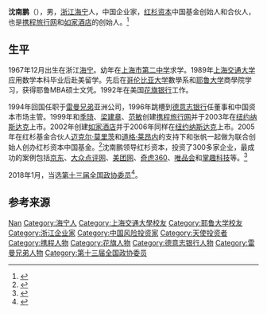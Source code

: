 {{Infobox person
| name          = 沈南鹏<br>Neil Shen
| image         =
| alt           = 
| caption       = 沈南鹏
| birth_name    = 
| birth_date    =  {{birth year and age|1967|12}}
| birth_place   = {{CHN}}[[浙江省|浙江省]][[嘉興專區|嘉興專區]][[海宁縣|海宁縣]]
| death_date    = 
| death_place   = 
| nationality   = {{CNHK}} 
| residence     = 
| other_names   = 
| occupation    = 企业家
| years_active  = 
| known_for     = 中国[[红杉资本|红杉资本]]<br>[[携程旅行网|携程旅行网]]<br>[[如家酒店|如家酒店]]
| notable_works = 
}}
'''沈南鹏'''（{{bd|1967年|12月|}}），男，[[浙江|浙江]][[海宁市|海宁]]人，中国企业家，[[红杉资本|红杉资本]]中国基金创始人和合伙人，也是[[携程旅行网|携程旅行网]]和[[如家酒店|如家酒店]]的创始人。<ref>{{Cite web|title=首旅酒店(600258.SH)公司高管|url=http://f10.eastmoney.com/f10_v2/CompanyManagement.aspx?code=sh600258|access-date=2021-05-23|work=东方财富网|quote=沈南鹏先生,1967年12月出生,中国香港籍,耶鲁大学硕士、上海交通大学应用数学学士。|archive-date=2017-04-30|archive-url=https://web.archive.org/web/20170430230922/http://f10.eastmoney.com/f10_v2/CompanyManagement.aspx?code=sh600258|dead-url=no}}</ref>

== 生平 ==
1967年12月出生在浙江[[海宁|海宁]]。幼年在[[上海市第二中学|上海市第二中学]]求学。1989年[[上海交通大学|上海交通大学]]应用数学本科毕业后赴美留学。先后在[[哥伦比亚大学|哥伦比亚大学]]數學系和[[耶鲁大学|耶鲁大学]]商學院学习，获得耶鲁MBA硕士文凭。1992年在美国[[花旗银行|花旗银行]]工作。

1994年回国任职于[[雷曼兄弟|雷曼兄弟]]亚洲公司，1996年跳槽到[[德意志银行|德意志银行]]任董事和中国资本市场主管。1999年和[[季琦|季琦]]、[[梁建章_(企业家)|梁建章]]、[[范敏_(企业家)|范敏]]创建[[携程旅行网|携程旅行网]]并于2003年在[[纽约|纽约]][[纳斯达克|纳斯达克]]上市。2002年创建[[如家酒店|如家酒店]]并于2006年同样在[[纽约|纽约]][[纳斯达克|纳斯达克]]上市。2005年在红杉基金合伙人[[迈克尔·莫里茨|迈克尔·莫里茨]]和[[道格·莱昂内|道格·莱昂内]]的支持下和张帆一起做为联合创始人创办红杉资本中国基金。<ref>{{Cite web|title=沈南鹏如何创造红杉资本的中国成功|url=http://news.xinhuanet.com/fortune/2014-04/04/c_126356374.htm|accessdate=|work=福布斯|archiveurl=https://web.archive.org/web/20170302160301/http://news.xinhuanet.com/fortune/2014-04/04/c_126356374.htm|archivedate=2017-03-02|dead-url=no}}</ref>沈南鹏领导红杉资本，投资了300多家企业，最成功的案例包括[[京東商城|京东]]、[[大众点评网|大众点评网]]、[[美团网|美团网]]、[[奇虎360|奇虎360]]、[[唯品会|唯品会]]和[[掌趣科技|掌趣科技]]等。<ref>{{Cite web|title=VC圈“东邪”沈南鹏 买下中国半个互联网|url=http://finance.ifeng.com/a/20151123/14084884_0.shtml|accessdate=|work=凤凰新闻|archiveurl=https://web.archive.org/web/20161010005525/http://finance.ifeng.com/a/20151123/14084884_0.shtml|archivedate=2016-10-10|dead-url=no}}</ref>

2018年1月，当选[[中国人民政治协商会议第十三届全国委员会委员名单|第十三届全国政协委员]]<ref>{{Cite web|url=http://sports.163.com/18/0126/06/D92BRKK400051C89.html|title=中国人民政治协商会议第十三届全国委员会委员名单|accessdate=2018-01-26|last=|work=网易|archive-url=https://web.archive.org/web/20180127143232/http://sports.163.com/18/0126/06/D92BRKK400051C89.html|archive-date=2018-01-27|dead-url=yes}}</ref>。

== 参考来源 ==
{{Reflist}}

{{携程}}

{{Authority control}}
{{DEFAULTSORT:Shen, Neil}}
[[Category:沈姓|Nan]]
[[Category:海宁人|Category:海宁人]]
[[Category:上海交通大學校友|Category:上海交通大學校友]]
[[Category:耶鲁大学校友|Category:耶鲁大学校友]]
[[Category:浙江企业家|Category:浙江企业家]]
[[Category:中国风险投资家|Category:中国风险投资家]]
[[Category:天使投资者|Category:天使投资者]]
[[Category:携程人物|Category:携程人物]]
[[Category:花旗人物|Category:花旗人物]]
[[Category:德意志银行人物|Category:德意志银行人物]]
[[Category:雷曼兄弟人物|Category:雷曼兄弟人物]]
[[Category:第十三届全国政协委员|Category:第十三届全国政协委员]]